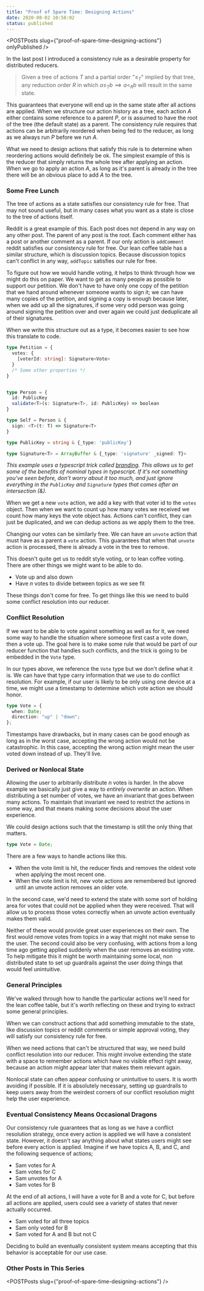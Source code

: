 ```yaml
---
title: "Proof of Spare Time: Designing Actions"
date: 2020-08-02 10:58:02
status: published
---
```



<POSTPosts slug={"proof-of-spare-time-designing-actions"} onlyPublished />

In the last post I introduced a consistency rule as a desirable property for distributed reducers.

> Given a tree of actions $T$ and a partial order "$\leq_T$" implied by that tree, any reduction order $R$ in which $a \leq_T b \implies a <_R b$ will result in the same state.

This guarantees that everyone will end up in the same state after all actions are applied. When we structure our action history as a tree, each action $A$ either contains some reference to a parent $P$, or is assumed to have the root of the tree (the default state) as a parent. The consistency rule requires that actions can be arbitrarily reordered when being fed to the reducer, as long as we always run $P$ before we run $A$.

What we need to design actions that satisfy this rule is to determine when reordering actions would definitely be ok. The simplest example of this is the reducer that simply returns the whole tree after applying an action. When we go to apply an action $A$, as long as it's parent is already in the tree there will be an obvious place to add $A$ to the tree.

### Some Free Lunch

The tree of actions as a state satisfies our consistency rule for free. That may not sound useful, but in many cases what you want as a state is close to the tree of actions itself. 

Reddit is a great example of this. Each post does not depend in any way on any other post. The parent of any post is the root. Each comment either has a post or another comment as a parent. If our only action is `addComment` reddit satisfies our consistency rule for free. Our lean coffee table has a similar structure, which is discussion topics. Because discussion topics can't conflict in any way, `addTopic` satisfies our rule for free.

To figure out how we would handle voting, it helps to think through how we might do this on paper. We want to get as many people as possible to support our petition. We don't have to have only one copy of the petition that we hand around whenever someone wants to sign it; we can have many copies of the petition, and signing a copy is enough because later, when we add up all the signatures, if some very odd person was going around signing the petition over and over again we could just deduplicate all of their signatures.

When we write this structure out as a type, it becomes easier to see how this translate to code.

```typescript
type Petition = {
  votes: {
    [voterId: string]: Signature<Vote>
  }
  /* Some other properties */
}


type Person = {
  id: PublicKey
  validate<T>(s: Signature<T>, id: PublicKey) => boolean
}

type Self = Person & {
  sign: <T>(t: T) => Signature<T>
}

type PublicKey = string & {_type: 'publicKey'}

type Signature<T> = ArrayBuffer & {_type: 'signature' _signed: T}>
```

_This example uses a typescript trick called [branding](https://medium.com/better-programming/nominal-typescript-eee36e9432d2). This allows us to get some of the benefits of nominal types in typescript. If it's not something you've seen before, don't worry about it too much, and just ignore everything in the `PublicKey` and `Signature` types that comes after an intersection (&)._

When we get a new `vote` action, we add a key with that voter id to the `votes` object. Then when we want to count up how many votes we received we count how many keys the vote object has. Actions can't conflict, they can just be duplicated, and we can dedup actions as we apply them to the tree.

Changing our votes can be similarly free. We can have an `unvote` action that must have as a parent a `vote` action. This guarantees that when that `unvote` action is processed, there is already a vote in the tree to remove.

This doesn't quite get us to reddit style voting, or to lean coffee voting. There are other things we might want to be able to do.

- Vote up and also down
- Have $n$ votes to divide between topics as we see fit

These things don't come for free. To get things like this we need to build some conflict resolution into our reducer.

### Conflict Resolution

If we want to be able to vote against something as well as for it, we need some way to handle the situation where someone first cast a vote down, then a vote up. The goal here is to make some rule that would be part of our reducer function that handles such conflicts, and the trick is going to be embedded in the `Vote` type.

In our types above, we reference the `Vote` type but we don't define what it is. We can have that type carry information that we use to do conflict resolution. For example, if our user is likely to be only using one device at a time, we might use a timestamp to determine which vote action we should honor.

```typescript
type Vote = {
  when: Date;
  direction: "up" | "down";
};
```

Timestamps have drawbacks, but in many cases can be good enough as long as in the worst case, accepting the wrong action would not be catastrophic. In this case, accepting the wrong action might mean the user voted down instead of up. They'll live.

### Derived or Nonlocal State

Allowing the user to arbitrarily distribute $n$ votes is harder. In the above example we basically just give a way to _entirely overwrite_ an action. When distributing a set number of votes, we have an invariant that goes between many actions. To maintain that invariant we need to restrict the actions in some way, and that means making some decisions about the user experience.

We could design actions such that the timestamp is still the only thing that matters.

```typescript
type Vote = Date;
```

There are a few ways to handle actions like this.

- When the vote limit is hit, the reducer finds and removes the oldest vote when applying the most recent one.
- When the vote limit is hit, new vote actions are remembered but ignored until an unvote action removes an older vote.

In the second case, we'd need to extend the state with some sort of holding area for votes that could not be applied when they were received. That will allow us to process those votes correctly when an unvote action eventually makes them valid.

Neither of these would provide great user experiences on their own. The first would remove votes from topics in a way that might not make sense to the user. The second could also be very confusing, with actions from a long time ago getting applied suddenly when the user removes an existing vote. To help mitigate this it might be worth maintaining some local, non distributed state to set up guardrails against the user doing things that would feel unintuitive.

### General Principles

We've walked through how to handle the particular actions we'll need for the lean coffee table, but it's worth reflecting on these and trying to extract some general principles.

When we can construct actions that add something immutable to the state, like discussion topics or reddit comments or simple approval voting, they will satisfy our consistency rule for free.

When we need actions that can't be structured that way, we need build conflict resolution into our reducer. This might involve extending the state with a space to remember actions which have no visible effect right away, because an action might appear later that makes them relevant again.

Nonlocal state can often appear confusing or unintuitive to users. It is worth avoiding if possible. If it is absolutely necessary, setting up guardrails to keep users away from the weirdest corners of our conflict resolution might help the user experience.

### Eventual Consistency Means Occasional Dragons

Our consistency rule guarantees that as long as we have a conflict resolution strategy, once every action is applied we will have a consistent state. However, it doesn't say anything about what states users might see before every action is applied. Imagine if we have topics A, B, and C, and the following sequence of actions;

- Sam votes for A
- Sam votes for C
- Sam unvotes for A
- Sam votes for B

At the end of all actions, I will have a vote for B and a vote for C, but before all actions are applied, users could see a variety of states that never actually occurred.

- Sam voted for all three topics
- Sam only voted for B
- Sam voted for A and B but not C

Deciding to build an eventually consistent system means accepting that this behavior is acceptable for our use case.

### Other Posts in This Series

<POSTPosts slug={"proof-of-spare-time-designing-actions"} />

